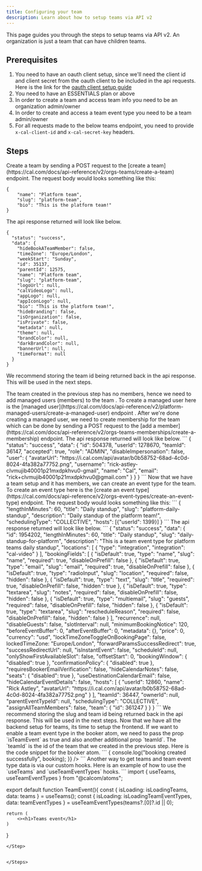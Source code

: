 ```yaml
---
title: Configuring your team
description: Learn about how to setup teams via API v2
---
```


This page guides you through the steps to setup teams via API v2. An organization is just a team that can have children teams.

## Prerequisites

1. You need to have an oauth client setup, since we'll need the client id and client secret from the oauth client to be included in the api requests. Here is the link for the [oauth client setup guide](https://cal.com/docs/platform/quickstart)
2. You need to have an ESSENTIALS plan or above
3. In order to create a team and access team info you need to be an organization admin/owner
4. In order to create and access a team event type you need to be a team admin/owner
5. For all requests made to the below teams endpoint, you need to provide `x-cal-client-id` and `x-cal-secret-key` headers.

## Steps

<Steps>

<Step>
 Create a team by sending a POST request to the [create a team](https://cal.com/docs/api-reference/v2/orgs-teams/create-a-team) endpoint. The request body would looks something like this:

```
{
    "name": "Platform team",
    "slug": "platform-team",
    "bio": "This is the platform team!"
}
```

The api response returned will look like below.
```
{
  "status": "success",
  "data": {
    "hideBookATeamMember": false,
    "timeZone": "Europe/London",
    "weekStart": "Sunday",
    "id": 35137,
    "parentId": 12575,
    "name": "Platform team",
    "slug": "platform-team",
    "logoUrl": null,
    "calVideoLogo": null,
    "appLogo": null,
    "appIconLogo": null,
    "bio": "This is the platform team!",
    "hideBranding": false,
    "isOrganization": false,
    "isPrivate": false,
    "metadata": null,
    "theme": null,
    "brandColor": null,
    "darkBrandColor": null,
    "bannerUrl": null,
    "timeFormat": null
  }
}
```
We recommend storing the team id being returned back in the api response. This will be used in the next steps.
</Step>

<Step>
The team created in the previous step has no members, hence we need to add managed users (members) to the team . To create a managed user here is the [managed user](https://cal.com/docs/api-reference/v2/platform-managed-users/create-a-managed-user) endpoint . After we're done creating a managed user, we need to create membership for the team which can be done by sending a POST request to the [add a member](https://cal.com/docs/api-reference/v2/orgs-teams-memberships/create-a-membership) endpoint. The api response returned will look like below.
```
{
  "status": "success",
  "data": {
    "id": 504378,
    "userId": 1278670,
    "teamId": 36147,
    "accepted": true,
    "role": "ADMIN",
    "disableImpersonation": false,
    "user": {
      "avatarUrl": "https://i.cal.com/api/avatar/b0b58752-68ad-4c0d-8024-4fa382a77752.png",
      "username": "rick-astley-clvmujib40001p21mxdpkhvu0-gmail",
      "name": "Cal",
      "email": "rick+clvmujib40001p21mxdpkhvu0@gmail.com"
    }
  }
}
```
</Step>

<Step>
Now that we have a team setup and it has members, we can create an event type for the team. To create an event type here is the [create an event type](https://cal.com/docs/api-reference/v2/orgs-event-types/create-an-event-type) endpoint. The request body would looks something like this:
```
{
  "lengthInMinutes": 60,
  "title": "Daily standup",
  "slug": "platform-daily-standup",
  "description": "Daily standup of the platform team!",
  "schedulingType": "COLLECTIVE",
  "hosts": [{"userId": 1399}]
}
```
The api response returned will look like below.
```
{
  "status": "success",
  "data": {
    "id": 1954202,
    "lengthInMinutes": 60,
    "title": "Daily standup",
    "slug": "daily-standup-for-platform",
    "description": "This is a team event type for platform teams daily standup",
    "locations": [
      {
        "type": "integration",
        "integration": "cal-video"
      }
    ],
    "bookingFields": [
      {
        "isDefault": true,
        "type": "name",
        "slug": "name",
        "required": true,
        "disableOnPrefill": false
      },
      {
        "isDefault": true,
        "type": "email",
        "slug": "email",
        "required": true,
        "disableOnPrefill": false
      },
      {
        "isDefault": true,
        "type": "radioInput",
        "slug": "location",
        "required": false,
        "hidden": false
      },
      {
        "isDefault": true,
        "type": "text",
        "slug": "title",
        "required": true,
        "disableOnPrefill": false,
        "hidden": true
      },
      {
        "isDefault": true,
        "type": "textarea",
        "slug": "notes",
        "required": false,
        "disableOnPrefill": false,
        "hidden": false
      },
      {
        "isDefault": true,
        "type": "multiemail",
        "slug": "guests",
        "required": false,
        "disableOnPrefill": false,
        "hidden": false
      },
      {
        "isDefault": true,
        "type": "textarea",
        "slug": "rescheduleReason",
        "required": false,
        "disableOnPrefill": false,
        "hidden": false
      }
    ],
    "recurrence": null,
    "disableGuests": false,
    "slotInterval": null,
    "minimumBookingNotice": 120,
    "beforeEventBuffer": 0,
    "afterEventBuffer": 0,
    "metadata": {},
    "price": 0,
    "currency": "usd",
    "lockTimeZoneToggleOnBookingPage": false,
    lockedTimeZone: "Europe/London",
    "forwardParamsSuccessRedirect": true,
    "successRedirectUrl": null,
    "isInstantEvent": false,
    "scheduleId": null,
    "onlyShowFirstAvailableSlot": false,
    "offsetStart": 0,
    "bookingWindow": {
      "disabled": true
    },
    "confirmationPolicy": {
      "disabled": true
    },
    "requiresBookerEmailVerification": false,
    "hideCalendarNotes": false,
    "seats": {
      "disabled": true
    },
    "useDestinationCalendarEmail": false,
    "hideCalendarEventDetails": false,
    "hosts": [
      {
        "userId": 12860,
        "name": "Rick Astley",
        "avatarUrl": "https://i.cal.com/api/avatar/b0b58752-68ad-4c0d-8024-4fa382a77752.png"
      }
    ],
    "teamId": 36447,
    "ownerId": null,
    "parentEventTypeId": null,
    "schedulingType": "COLLECTIVE",
    "assignAllTeamMembers": false,
    "team": {
      "id": 361247
    }
  }
}
```
We recommend storing the slug and team id being returned back in the api response. This will be used in the next steps.

</Step>

<Step>
Now that we have all the backend setup for teams, its time to setup the frontend. If we want to enable a team event type in the booker atom, we need to pass the prop `isTeamEvent` as true and also another additional prop `teamId`. The `teamId` is the id of the team that we created in the previous step. Here is the code snippet for the booker atom.
```
    <Booker
      isTeamEvent={true}
      teamId={35243}
      eventSlug="daily-standup-for-platform"
      onCreateBookingSuccess={(booking) => {
        console.log("booking created successfully", booking);
      }}
    />
```
Another way to get teams and team event type data is via our custom hooks. Here is an example of how to use the `useTeams` and `useTeamEventTypes` hooks.
```
import { useTeams, useTeamEventTypes } from "@calcom/atoms";

export default function TeamEvent(){
    const { isLoading: isLoadingTeams, data: teams } = useTeams();
    const { isLoading: isLoadingTeamEventTypes, data: teamEventTypes } = useTeamEventTypes(teams?.[0]?.id || 0);

    return (
        <><h1>Teams event</h1>
    )
}
```
</Step>


</Steps>